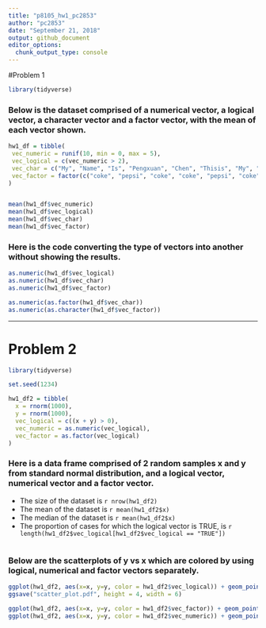 ```yaml
---
title: "p8105_hw1_pc2853"
author: "pc2853"
date: "September 21, 2018"
output: github_document
editor_options: 
  chunk_output_type: console
---
```

#Problem 1
```r
library(tidyverse)
```

### Below is the dataset comprised of a numerical vector, a logical vector, a character vector and a factor vector, with the mean of each vector shown.
```r
hw1_df = tibble(
 vec_numeric = runif(10, min = 0, max = 5),
 vec_logical = c(vec_numeric > 2),
 vec_char = c("My", "Name", "Is", "Pengxuan", "Chen", "Thisis", "My", "First", "Homework", "Assignment"),
 vec_factor = factor(c("coke", "pepsi", "coke", "coke", "pepsi", "coke", "coke", "coke", "coke", "coke")),
)


mean(hw1_df$vec_numeric)
mean(hw1_df$vec_logical)
mean(hw1_df$vec_char)
mean(hw1_df$vec_factor)
```

### Here is the code converting the type of vectors into another without showing the results.
```r
as.numeric(hw1_df$vec_logical)
as.numeric(hw1_df$vec_char)
as.numeric(hw1_df$vec_factor)
```

```r
as.numeric(as.factor(hw1_df$vec_char))
as.numeric(as.character(hw1_df$vec_factor))
```


---
# Problem 2
```r
library(tidyverse)
```


```r
set.seed(1234)

hw1_df2 = tibble(
  x = rnorm(1000),
  y = rnorm(1000),
  vec_logical = c((x + y) > 0),
  vec_numeric = as.numeric(vec_logical),
  vec_factor = as.factor(vec_logical)
)
```
### Here is a data frame comprised of 2 random samples x and y from standard normal distribution, and a logical vector, numerical vector and a factor vector.

* The size of the dataset is `r nrow(hw1_df2)`
* The mean of the dataset is `r mean(hw1_df2$x)`
* The median of the dataset is `r mean(hw1_df2$x)`
* The proportion of cases for which the logical vector is TRUE, is `r length(hw1_df2$vec_logical[hw1_df2$vec_logical == "TRUE"])`
```r

```


### Below are the scatterplots of y vs x which are colored by using logical, numerical and factor vectors separately.
```r
ggplot(hw1_df2, aes(x=x, y=y, color = hw1_df2$vec_logical)) + geom_point()
ggsave("scatter_plot.pdf", height = 4, width = 6)

ggplot(hw1_df2, aes(x=x, y=y, color = hw1_df2$vec_factor)) + geom_point()
ggplot(hw1_df2, aes(x=x, y=y, color = hw1_df2$vec_numeric)) + geom_point()

```

